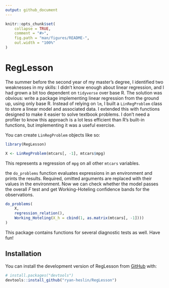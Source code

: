 ```yaml
---
output: github_document
---
```


<!-- README.md is generated from README.Rmd. Please edit that file -->

```r
knitr::opts_chunk$set(
    collapse = TRUE,
    comment = "#>",
    fig.path = "man/figures/README-",
    out.width = "100%"
)
```

# RegLesson

<!-- badges: start -->
<!-- badges: end -->

The summer before the second year of my master's degree, I identified two weaknesses in
my skills:
I didn't know enough about linear regression, and I had grown a bit too dependent on
`tidyverse` over base R. The solution was obvious: write a package implementing
linear regression from the ground up,
using only base R. Instead of relying on `lm`, I built a `LinRegProblem` class to
store a linear model and associated data. I extended this with functions designed to make
it easier to solve textbook problems. I don't need a profiler to know this approach is
a lot less efficient than R's built-in functions, but implementing it was a useful exercise.

You can create `LinRegProblem` objects like so:

```r
library(RegLesson)

X <- LinRegProblem(mtcars[, -1], mtcars$mpg)
```

This represents a regression of `mpg` on all other `mtcars` variables.

the `do_problems` function evaluates expressions in an environment and prints the results. Required, omitted arguments are replaced with their values in the environment. Now we can check whether the model passes the overall $F$ test and get Working-Hoteling confidence bands for the observations.

```r
do_problems(
    X,
    regression_relation(),
    Working_Hoteling(X_h = cbind(1, as.matrix(mtcars[, -1])))
)
```

This package contains functions for several diagnostic tests as well. Have fun!

## Installation

You can install the development version of RegLesson from [GitHub](https://github.com/) with:

``` r
# install.packages("devtools")
devtools::install_github("ryan-heslin/RegLesson")
```

